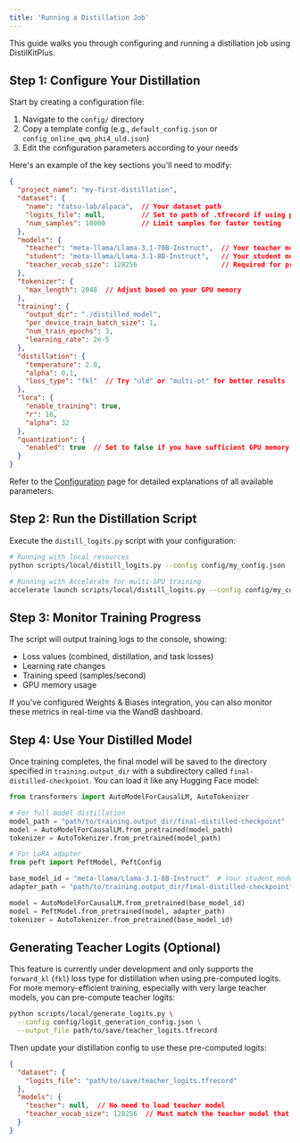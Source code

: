 ```yaml
---
title: 'Running a Distillation Job'
---
```

This guide walks you through configuring and running a distillation job using DistilKitPlus.

## Step 1: Configure Your Distillation

Start by creating a configuration file:

1. Navigate to the `config/` directory
2. Copy a template config (e.g., `default_config.json` or `config_online_qwq_phi4_uld.json`)
3. Edit the configuration parameters according to your needs

Here's an example of the key sections you'll need to modify:

```json
{
  "project_name": "my-first-distillation",
  "dataset": {
    "name": "tatsu-lab/alpaca",  // Your dataset path
    "logits_file": null,         // Set to path of .tfrecord if using pre-computed logits
    "num_samples": 10000         // Limit samples for faster testing
  },
  "models": {
    "teacher": "meta-llama/Llama-3.1-70B-Instruct",  // Your teacher model
    "student": "meta-llama/Llama-3.1-8B-Instruct",   // Your student model
    "teacher_vocab_size": 128256                     // Required for pre-computed logits
  },
  "tokenizer": {
    "max_length": 2048  // Adjust based on your GPU memory
  },
  "training": {
    "output_dir": "./distilled_model",
    "per_device_train_batch_size": 1,
    "num_train_epochs": 3,
    "learning_rate": 2e-5
  },
  "distillation": {
    "temperature": 2.0,
    "alpha": 0.1,
    "loss_type": "fkl"  // Try "uld" or "multi-ot" for better results
  },
  "lora": {
    "enable_training": true,
    "r": 16,
    "alpha": 32
  },
  "quantization": {
    "enabled": true  // Set to false if you have sufficient GPU memory
  }
}
```

Refer to the [Configuration](./essentials/configuration) page for detailed explanations of all available parameters.

## Step 2: Run the Distillation Script

Execute the `distill_logits.py` script with your configuration:

```bash
# Running with local resources
python scripts/local/distill_logits.py --config config/my_config.json

# Running with Accelerate for multi-GPU training
accelerate launch scripts/local/distill_logits.py --config config/my_config.json
```

## Step 3: Monitor Training Progress

The script will output training logs to the console, showing:
- Loss values (combined, distillation, and task losses)
- Learning rate changes
- Training speed (samples/second)
- GPU memory usage

If you've configured Weights & Biases integration, you can also monitor these metrics in real-time via the WandB dashboard.
## Step 4: Use Your Distilled Model

Once training completes, the final model will be saved to the directory specified in `training.output_dir` with a subdirectory called `final-distilled-checkpoint`. You can load it like any Hugging Face model:

```python
from transformers import AutoModelForCausalLM, AutoTokenizer

# For full model distillation
model_path = "path/to/training.output_dir/final-distilled-checkpoint"
model = AutoModelForCausalLM.from_pretrained(model_path)
tokenizer = AutoTokenizer.from_pretrained(model_path)

# For LoRA adapter
from peft import PeftModel, PeftConfig

base_model_id = "meta-llama/Llama-3.1-8B-Instruct"  # Your student model
adapter_path = "path/to/training.output_dir/final-distilled-checkpoint"

model = AutoModelForCausalLM.from_pretrained(base_model_id)
model = PeftModel.from_pretrained(model, adapter_path)
tokenizer = AutoTokenizer.from_pretrained(base_model_id)
```

## Generating Teacher Logits (Optional)

<Note>This feature is currently under development and only supports the `forward_kl` (`fkl`) loss type for distillation when using pre-computed logits.</Note>
For more memory-efficient training, especially with very large teacher models, you can pre-compute teacher logits:

```bash
python scripts/local/generate_logits.py \
  --config config/logit_generation_config.json \
  --output_file path/to/save/teacher_logits.tfrecord
```

Then update your distillation config to use these pre-computed logits:

```json
{
  "dataset": {
    "logits_file": "path/to/save/teacher_logits.tfrecord"
  },
  "models": {
    "teacher": null,  // No need to load teacher model
    "teacher_vocab_size": 128256  // Must match the teacher model that generated logits
  }
}
``` 